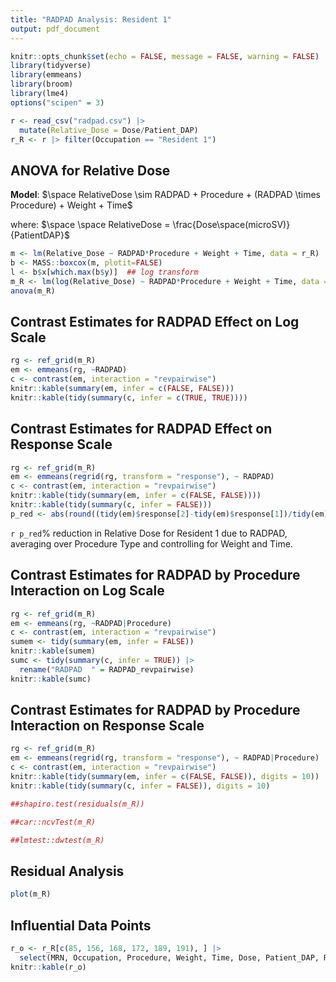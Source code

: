 ```yaml
---
title: "RADPAD Analysis: Resident 1"
output: pdf_document
---
```


```r
knitr::opts_chunk$set(echo = FALSE, message = FALSE, warning = FALSE)
library(tidyverse)
library(emmeans)
library(broom)
library(lme4)
options("scipen" = 3)
```

```r
r <- read_csv("radpad.csv") |>
  mutate(Relative_Dose = Dose/Patient_DAP)
r_R <- r |> filter(Occupation == "Resident 1")
```

## ANOVA for Relative Dose

**Model**: $\space RelativeDose \sim RADPAD + Procedure + (RADPAD \times Procedure) + Weight + Time$ 

where: $\space \space RelativeDose = \frac{Dose\space(microSV)}{PatientDAP}$

```r
m <- lm(Relative_Dose ~ RADPAD*Procedure + Weight + Time, data = r_R)
b <- MASS::boxcox(m, plotit=FALSE)
l <- b$x[which.max(b$y)]  ## log transform
m_R <- lm(log(Relative_Dose) ~ RADPAD*Procedure + Weight + Time, data = r_R)
anova(m_R)
```

## Contrast Estimates for RADPAD Effect on Log Scale

```r
rg <- ref_grid(m_R)
em <- emmeans(rg, ~RADPAD)
c <- contrast(em, interaction = "revpairwise")
knitr::kable(summary(em, infer = c(FALSE, FALSE)))
knitr::kable(tidy(summary(c, infer = c(TRUE, TRUE))))
```

## Contrast Estimates for RADPAD Effect on Response Scale

```r
rg <- ref_grid(m_R)
em <- emmeans(regrid(rg, transform = "response"), ~ RADPAD)
c <- contrast(em, interaction = "revpairwise")
knitr::kable(tidy(summary(em, infer = c(FALSE, FALSE))))
knitr::kable(tidy(summary(c, infer = FALSE)))
p_red <- abs(round((tidy(em)$response[2]-tidy(em)$response[1])/tidy(em)$response[1]*100, 2))
```

`r p_red`% reduction in Relative Dose for Resident 1 due to RADPAD, averaging over Procedure Type and controlling for Weight and Time.

\newpage

## Contrast Estimates for RADPAD by Procedure Interaction on Log Scale

```r
rg <- ref_grid(m_R)
em <- emmeans(rg, ~RADPAD|Procedure)
c <- contrast(em, interaction = "revpairwise")
sumem <- tidy(summary(em, infer = FALSE))
knitr::kable(sumem)
sumc <- tidy(summary(c, infer = TRUE)) |>
  rename("RADPAD  " = RADPAD_revpairwise)
knitr::kable(sumc)
```

## Contrast Estimates for RADPAD by Procedure Interaction on Response Scale

```r
rg <- ref_grid(m_R)
em <- emmeans(regrid(rg, transform = "response"), ~ RADPAD|Procedure)
c <- contrast(em, interaction = "revpairwise")
knitr::kable(tidy(summary(em, infer = c(FALSE, FALSE)), digits = 10))
knitr::kable(tidy(summary(c, infer = FALSE)), digits = 10)
```



```r
##shapiro.test(residuals(m_R))
```


```r
##car::ncvTest(m_R)
```

```r
##lmtest::dwtest(m_R)
```

## Residual Analysis

```r
plot(m_R)
```

## Influential Data Points

```r
r_o <- r_R[c(85, 156, 168, 172, 189, 191), ] |>
  select(MRN, Occupation, Procedure, Weight, Time, Dose, Patient_DAP, Relative_Dose)
knitr::kable(r_o)
```





